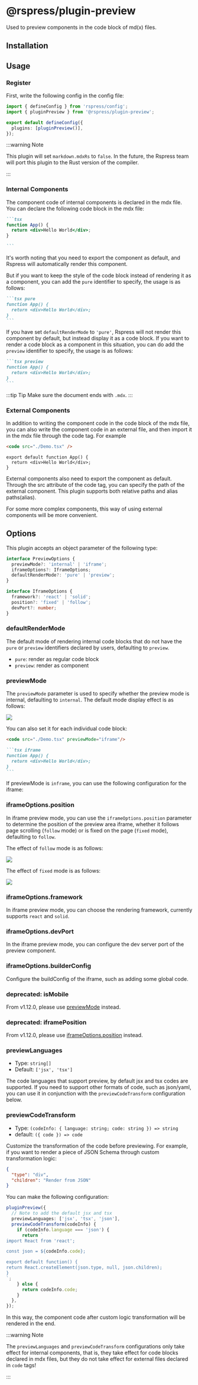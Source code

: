 # @rspress/plugin-preview


<SourceCode href="https://github.com/web-infra-dev/rspress/tree/main/packages/plugin-preview" />

Used to preview components in the code block of md(x) files.

## Installation

<PackageManagerTabs command="add @rspress/plugin-preview -D" />

## Usage

### Register

First, write the following config in the config file:

```ts title="rspress.config.ts"
import { defineConfig } from 'rspress/config';
import { pluginPreview } from '@rspress/plugin-preview';

export default defineConfig({
  plugins: [pluginPreview()],
});
```

:::warning Note

This plugin will set `markdown.mdxRs` to `false`. In the future, the Rspress team will port this plugin to the Rust version of the compiler.

:::

### Internal Components

The component code of internal components is declared in the mdx file. You can declare the following code block in the mdx file:

````md
```tsx
function App() {
  return <div>Hello World</div>;
}

```
````

It's worth noting that you need to export the component as default, and Rspress will automatically render this component.

But if you want to keep the style of the code block instead of rendering it as a component, you can add the `pure` identifier to specify, the usage is as follows:

````md
```tsx pure
function App() {
  return <div>Hello World</div>;
}
```
````

If you have set `defaultRenderMode` to `'pure'`, Rspress will not render this component by default, but instead display it as a code block. If you want to render a code block as a component in this situation, you can do add the `preview` identifier to specify, the usage is as follows:

````md
```tsx preview
function App() {
  return <div>Hello World</div>;
}
```
````

:::tip Tip
Make sure the document ends with `.mdx`.
:::

### External Components

In addition to writing the component code in the code block of the mdx file, you can also write the component code in an external file, and then import it in the mdx file through the code tag. For example

```md title="example.mdx"
<code src="./Demo.tsx" />
```

```tsx title="Demo.tsx"
export default function App() {
  return <div>Hello World</div>;
}
```

External components also need to export the component as default. Through the src attribute of the code tag, you can specify the path of the external component. This plugin supports both relative paths and alias paths(alias).

For some more complex components, this way of using external components will be more convenient.

## Options

This plugin accepts an object parameter of the following type:

```ts
interface PreviewOptions {
  previewMode?: 'internal' | 'iframe';
  iframeOptions?: IframeOptions;
  defaultRenderMode?: 'pure' | 'preview';
}

interface IframeOptions {
  framework?: 'react' | 'solid';
  position?: 'fixed' | 'follow';
  devPort?: number;
}
```

### defaultRenderMode

The default mode of rendering internal code blocks that do not have the `pure` or `preview` identifiers declared by users, defaulting to `preview`.

- `pure`: render as regular code block
- `preview`: render as component

### previewMode

The `previewMode` parameter is used to specify whether the preview mode is internal, defaulting to `internal`. The default mode display effect is as follows:

![](https://lf3-static.bytednsdoc.com/obj/eden-cn/uhbfnupenuhf/rspress/demo-preview-pc.jpeg)

You can also set it for each individual code block:

```md title="example.mdx"
<code src="./Demo.tsx" previewMode="iframe"/>
```

````md title="example.mdx"
```tsx iframe
function App() {
  return <div>Hello World</div>;
}
```
````

If previewMode is `inframe`, you can use the following configuration for the iframe:

### iframeOptions.position

In iframe preview mode, you can use the `iframeOptions.position` parameter to determine the position of the preview area iframe, whether it follows page scrolling (`follow` mode) or is fixed on the page (`fixed` mode), defaulting to `follow`.

The effect of `follow` mode is as follows:

![](https://lf3-static.bytednsdoc.com/obj/eden-cn/uhbfnupenuhf/rspress/demo-preview-mobile-follow.png)

The effect of `fixed` mode is as follows:

![](https://lf3-static.bytednsdoc.com/obj/eden-cn/uhbfnupenuhf/rspress/demo-preview-mobile-fixed.png)

### iframeOptions.framework

In iframe preview mode, you can choose the rendering framework, currently supports `react` and `solid`.

### iframeOptions.devPort

In the iframe preview mode, you can configure the dev server port of the preview component.

### iframeOptions.builderConfig

Configure the buildConfig of the iframe, such as adding some global code.

### deprecated: isMobile

From v1.12.0, please use [previewMode](#previewmode) instead.

### deprecated: iframePosition

From v1.12.0, please use [iframeOptions.position](#iframeoptionsposition) instead.

### previewLanguages

- Type: `string[]`
- Default: `['jsx', 'tsx']`

The code languages that support preview, by default jsx and tsx codes are supported. If you need to support other formats of code, such as json/yaml, you can use it in conjunction with the `previewCodeTransform` configuration below.

### previewCodeTransform

- Type: `(codeInfo: { language: string; code: string }) => string`
- default: `({ code }) => code`

Customize the transformation of the code before previewing. For example, if you want to render a piece of JSON Schema through custom transformation logic:

```json
{
  "type": "div",
  "children": "Render from JSON"
}
```

You can make the following configuration:

```ts
pluginPreview({
  // Note to add the default jsx and tsx
  previewLanguages: ['jsx', 'tsx', 'json'],
  previewCodeTransform(codeInfo) {
    if (codeInfo.language === 'json') {
      return `
import React from 'react';

const json = ${codeInfo.code};

export default function() {
return React.createElement(json.type, null, json.children);
}
`;
    } else {
      return codeInfo.code;
    }
  },
});
```

In this way, the component code after custom logic transformation will be rendered in the end.

:::warning Note

The `previewLanguages` and `previewCodeTransform` configurations only take effect for internal components, that is, they take effect for code blocks declared in mdx files, but they do not take effect for external files declared in `code` tags!

:::
